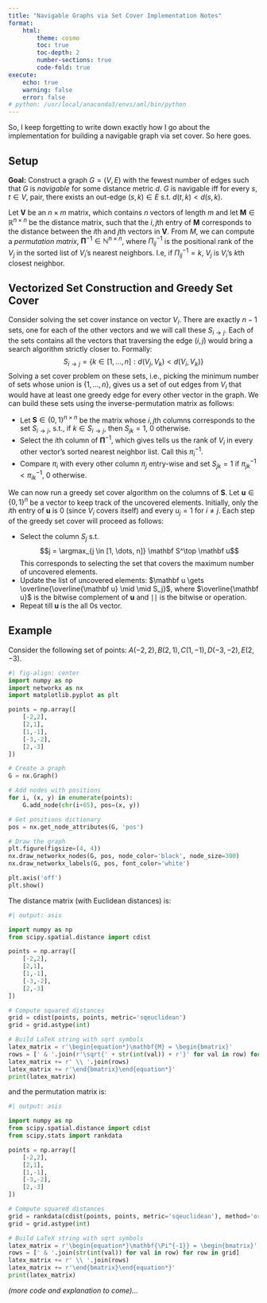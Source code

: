 ```yaml
---
title: "Navigable Graphs via Set Cover Implementation Notes"
format:
    html:
        theme: cosmo
        toc: true
        toc-depth: 2
        number-sections: true
        code-fold: true
execute:
    echo: true
    warning: false
    error: false
# python: /usr/local/anaconda3/envs/aml/bin/python
---
```


::: {.hidden}

\newcommand*{\e}{\mathrm{e}}
\renewcommand{\P}{\mathrm{P}}

$$
\DeclareMathOperator*{\argmax}{argmax}
$$

:::

So, I keep forgetting to write down exactly how I go about the implementation for building a navigable graph via set cover. So here goes. 

## Setup
**Goal:** Construct a graph $G = (V, E)$ with the fewest number of edges such that $G$ is _navigable_ for some distance metric $d$. $G$ is navigable iff for every $s,t \in V$, pair, there exists an out-edge $(s, k) \in E$ s.t. $d(t, k) < d(s,k)$. 

Let $\mathbf V$ be an $n \times m$ matrix, which contains $n$ vectors of length $m$ and let $\mathbf M \in \mathbb R^{n \times n}$ be the distance matrix, such that the $i,j$th entry of $\mathbf M$ corresponds to the distance between the $i$th and $j$th vectors in $\mathbf V$. From $M$, we can compute a _permutation matrix_, $\mathbf \Pi^{-1} \in \mathbb N^{n \times n}$, where $\Pi^{-1}_{ij}$ is the positional rank of the $V_j$ in the sorted list of $V_i$'s nearest neighbors. I.e, if $\Pi^{-1}_{ij} = k$, $V_j$ is $V_i$'s $k$th closest neighbor.

## Vectorized Set Construction and Greedy Set Cover
Consider solving the set cover instance on vector $V_i$. There are exactly $n-1$ sets, one for each of the other vectors and we will call these $S_{i \to j}$. Each of the sets contains all the vectors that traversing the edge $(i,j)$ would bring a search algorithm strictly closer to. Formally:
$$
    S_{i\to j} = \left\{k \in [1, \dots, n] : d(V_j, V_k) < d(V_i, V_k) \right\}
$$
Solving a set cover problem on these sets, i.e., picking the minimum number of sets whose union is $\{1, \dots, n\}$, gives us a set of out edges from $V_i$ that would have at least one greedy edge for every other vector in the graph. We can build these sets using the inverse-permutation matrix as follows:

- Let $\mathbf S \in \{0,1\}^{n \times n}$ be the matrix whose $i,j$th columns corresponds to the set $S_{i \to j}$, s.t., if $k \in S_{i \to j}$, then $S_{jk} = 1$, $0$ otherwise.
- Select the $i$th column of $\mathbf \Pi^{-1}$, which gives tells us the rank of $V_i$ in every other vector's sorted nearest neighbor list. Call this $\pi^{-1}_i$.
- Compare $\pi_i$ with every other column $\pi_j$ entry-wise and set $S_{j k} = 1$ if $\pi^{-1}_{j k} < \pi^{-1}_{i k}$, $0$ otherwise.

We can now run a greedy set cover algorithm on the columns of $\mathbf S$. Let $\mathbf u \in \{0, 1\}^n$ be a vector to keep track of the uncovered elements. Initially, only the $i$th entry of $\mathbf u$ is $0$ (since $V_i$ covers itself) and every $u_j = 1$ for $i \neq j$. Each step of the greedy set cover will proceed as follows:

- Select the column $S_j$ s.t. $$j = \argmax_{j \in [1, \dots, n]} \mathbf S^\top \mathbf u$$ This corresponds to selecting the set that covers the maximum number of uncovered elements.
- Update the list of uncovered elements: $\mathbf u \gets \overline{\overline{\mathbf u} \mid \mid S_j}$, where $\overline{\mathbf u}$ is the bitwise complement of $\mathbf u$ and $\mid\mid$ is the bitwise or operation.
- Repeat till $\mathbf u$ is the all $0$s vector. 

## Example
Consider the following set of points: $A(-2,2),B(2,1),C(1,-1),D(-3,-2),E(2,-3)$.
```python
#| fig-align: center
import numpy as np
import networkx as nx
import matplotlib.pyplot as plt

points = np.array([
    [-2,2],
    [2,1],
    [1,-1],
    [-3,-2],
    [2,-3]
])

# Create a graph
G = nx.Graph()

# Add nodes with positions
for i, (x, y) in enumerate(points):
    G.add_node(chr(i+65), pos=(x, y))

# Get positions dictionary
pos = nx.get_node_attributes(G, 'pos')

# Draw the graph
plt.figure(figsize=(4, 4))
nx.draw_networkx_nodes(G, pos, node_color='black', node_size=300)
nx.draw_networkx_labels(G, pos, font_color='white')

plt.axis('off')
plt.show()
```


The distance matrix (with Euclidean distances) is:
```python
#| output: asis

import numpy as np
from scipy.spatial.distance import cdist

points = np.array([
    [-2,2],
    [2,1],
    [1,-1],
    [-3,-2],
    [2,-3]
])

# Compute squared distances
grid = cdist(points, points, metric='sqeuclidean')
grid = grid.astype(int)

# Build LaTeX string with sqrt symbols
latex_matrix = r'\begin{equation*}\mathbf{M} = \begin{bmatrix}'
rows = [' & '.join(r'\sqrt{' + str(int(val)) + r'}' for val in row) for row in grid]
latex_matrix += r' \\ '.join(rows)
latex_matrix += r'\end{bmatrix}\end{equation*}'
print(latex_matrix)
```

and the permutation matrix is:
```python
#| output: asis

import numpy as np
from scipy.spatial.distance import cdist
from scipy.stats import rankdata

points = np.array([
    [-2,2],
    [2,1],
    [1,-1],
    [-3,-2],
    [2,-3]
])

# Compute squared distances
grid = rankdata(cdist(points, points, metric='sqeuclidean'), method='ordinal', axis=-1)
grid = grid.astype(int)

# Build LaTeX string with sqrt symbols
latex_matrix = r'\begin{equation*}\mathbf{\Pi^{-1}} = \begin{bmatrix}'
rows = [' & '.join(str(int(val)) for val in row) for row in grid]
latex_matrix += r' \\ '.join(rows)
latex_matrix += r'\end{bmatrix}\end{equation*}'
print(latex_matrix)
```

_(more code and explanation to come)..._